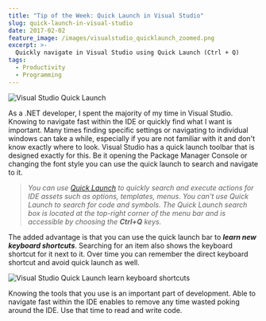 ```yaml
---
title: "Tip of the Week: Quick Launch in Visual Studio"
slug: quick-launch-in-visual-studio
date: 2017-02-02
feature_image: /images/visualstudio_quicklaunch_zoomed.png
excerpt: >-
  Quickly navigate in Visual Studio using Quick Launch (Ctrl + Q)
tags:
  - Productivity
  - Programming
---
```

![Visual Studio Quick Launch](/images/visualstudio_quicklaunch.png)

As a .NET developer, I spent the majority of my time in Visual Studio. Knowing to navigate fast within the IDE or quickly find what I want is important. Many times finding specific settings or navigating to individual windows can take a while, especially if you are not familiar with it and don't know exactly where to look. Visual Studio has a quick launch toolbar that is designed exactly for this. Be it opening the Package Manager Console or changing the font style you can use the quick launch to search and navigate to it.

> _You can use [Quick Launch](https://msdn.microsoft.com/en-us/library/hh417697.aspx) to quickly search and execute actions for IDE assets such as options, templates, menus. You can't use Quick Launch to search for code and symbols. The Quick Launch search box is located at the top-right corner of the menu bar and is accessible by choosing the **Ctrl+Q** keys._

The added advantage is that you can use the quick launch bar to **_learn new keyboard shortcuts_**. Searching for an item also shows the keyboard shortcut for it next to it. Over time you can remember the direct keyboard shortcut and avoid quick launch as well.

![Visual Studio Quick Launch learn keyboard shortcuts](/images/visualstudio_quicklaunch_keyboardShortcuts.png)

Knowing the tools that you use is an important part of development. Able to navigate fast within the IDE enables to remove any time wasted poking around the IDE. Use that time to read and write code.